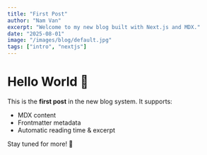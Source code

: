 ```yaml
---
title: "First Post"
author: "Nam Van"
excerpt: "Welcome to my new blog built with Next.js and MDX."
date: "2025-08-01"
image: "/images/blog/default.jpg"
tags: ["intro", "nextjs"]
---
```


# Hello World 👋

This is the **first post** in the new blog system. It supports:

- MDX content
- Frontmatter metadata
- Automatic reading time & excerpt

Stay tuned for more! 🚀
